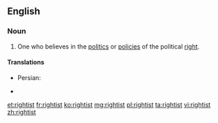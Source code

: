 ==English==

===Noun===
{{en-noun}}

#One who believes in the [[politics]] or [[policy|policies]] of the political [[right]].

====Translations====
{{trans-top}}
* Persian: {{t-|fa|راست‌گرا|tr=râst-garâ}}
{{trans-mid}}
* {{trreq|es}}
{{trans-bottom}}

[[et:rightist]]
[[fr:rightist]]
[[ko:rightist]]
[[mg:rightist]]
[[pl:rightist]]
[[ta:rightist]]
[[vi:rightist]]
[[zh:rightist]]